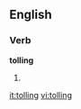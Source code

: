 
==English==

===Verb===
'''tolling'''

# {{present participle of|[[toll]]}}

[[it:tolling]]
[[vi:tolling]]
